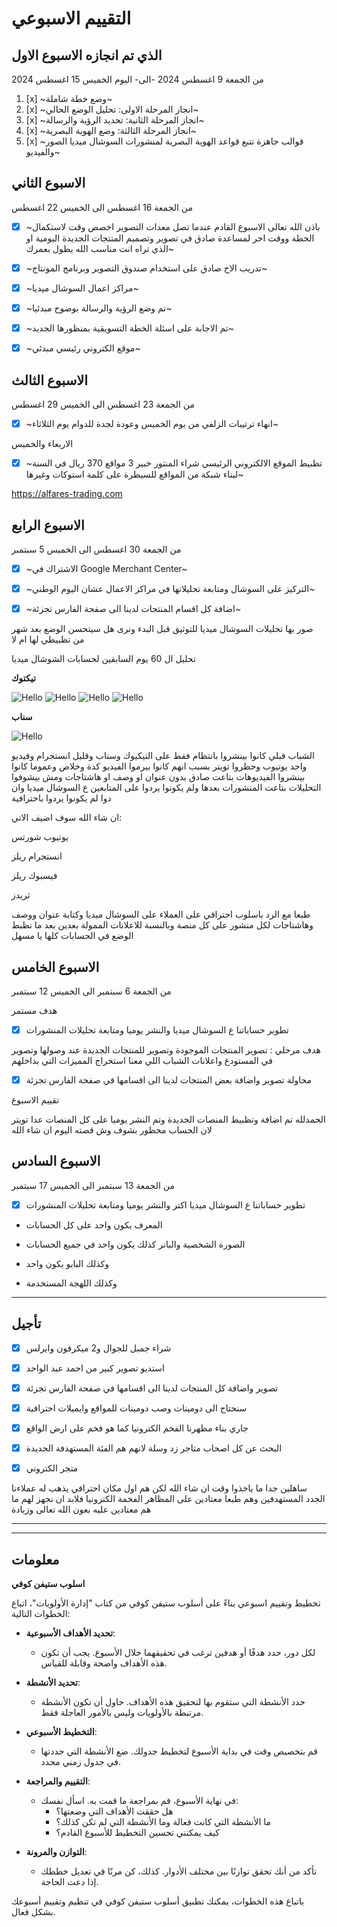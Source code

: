 # التقييم الاسبوعي



## الذي تم انجازه الاسبوع الاول

من الجمعة 9 اغسطس 2024 -الى- اليوم الخميس 15 اغسطس 2024

1. [x] ~وضع خطة شاملة~
2. [x] ~انجاز المرحلة الاولى: تحليل الوضع الحالي~
3. [x] ~انجاز المرحلة الثانية: تحديد الرؤية والرسالة~
4. [x] ~انجاز المرحلة الثالثة: وضع الهوية البصرية~
5. [x] ~قوالب جاهزة تتبع قواعد الهوية البصرية لمنشورات السوشال ميديا الصور والفيديو~


##  الاسبوع الثاني 

من الجمعة 16 اغسطس الى الخميس 22 اغسطس

* [x] ~باذن الله تعالى الاسبوع القادم عندما تصل معدات التصوير اخصص وقت لاستكمال الخطة ووقت اخر لمساعدة صادق في تصوير وتصميم المنتجات الجديدة اليومية او الذي تراه انت مناسب الله يطول بعمرك~

* [x] ~تدريب الاخ صادق على استخدام صندوق التصوير وبرنامج المونتاج~

* [x] ~مراكز اعمال السوشال ميديا~

* [x] ~تم وضع الرؤية والرسالة بوضوح مبدئيا~

* [x] ~تم الاجابة على اسئلة الخطة التسويقية بمنظورها الجديد~

- [x] ~موقع الكتروني رئيسي مبدئي~

## الاسبوع الثالث

من الجمعة 23 اغسطس الى الخميس 29 اغسطس

- [x] ~انهاء ترتيبات الزلفي من يوم الخميس وعودة لجدة للدوام يوم الثلاثاء~

الاربعاء والخميس

- [x] ~تظبيط الموقع الالكتروني الرئيسي شراء المنتور خبير 3 مواقع 370 ريال في السنة لبناء شبكة من المواقع للسيطرة على كلمة استوكات وغيرها~

https://alfares-trading.com


## الاسبوع الرابع

من الجمعة 30 اغسطس الى الخميس 5 سبتمبر

- [x] ~الاشتراك في Google Merchant Center~

- [x] ~التركيز على السوشال ومتابعة تحليلاتها في مراكز الاعمال عشان اليوم الوطني~

- [x] ~اضافة كل اقسام المنتجات لدينا الى صفحة الفارس تجزئة~

صور بها تحليلات السوشال ميديا للتوثيق قبل البدء ونرى هل سيتحسن الوضع بعد شهر من تظبيطي لها ام لا

تحليل ال 60 يوم السابقين لحسابات الشوشال ميديا

**تيكتوك**

<Image src="/social-data-when-start/reach-tiktok.png" alt="Hello" width={500} height={500} /> 
<Image src="/social-data-when-start/followers-tiktok.png" alt="Hello" width={500} height={500} /> 
<Image src="/social-data-when-start/engagement-tiktok.png" alt="Hello" width={500} height={500} /> 
<Image src="/social-data-when-start/conversion-tiktok.png" alt="Hello" width={500} height={500} /> 

**سناب**

<Image src="/social-data-when-start/snap.png" alt="Hello" width={500} height={500} /> 

الشباب قبلي كانوا بينشروا بانتظام فقط على التيكيوك وسناب وقليل انستجرام وفيديو واحد يوتيوب وحظروا تويتر بسبب انهم كانوا بيرموا الفيديو كدة وخلاص وعموما كانوا بينشروا الفيديوهات بتاعت صادق بدون عنوان او وصف او هاشتاجات ومش بيشوفوا التحليلات بتاعت المنشورات بعدها ولم يكونوا يردوا على المتابعين ع السوشال ميديا وان دوا لم يكونوا يردوا باحترافية 

ان شاء الله سوف اضيف الاتي:

يوتيوب شورتس

انستجرام ريلز

فيسبوك ريلز

ثريدز

طبعا مع الرد باسلوب احترافي على العملاء على السوشال ميديا وكتابة عنوان ووصف وهاشتاجات لكل منشور على كل منصة وبالنسبة للاعلانات الممولة بعدين بعد ما نظبط الوضع في الحسابات كلها يا مسهل

## الاسبوع الخامس

من الجمعة 6 سبتمبر الى الخميس 12 سبتمبر

هدف مستمر

- [x] تطوير حساباتنا ع السوشال ميديا والنشر يوميا ومتابعة تحليلات المنشورات

هدف مرحلي : تصوير المنتجات الموجودة وتصوير للمنتجات الجديدة عند وصولها وتصوير في المستودع واعلانات الشباب اللي معنا استخراج المميزات التي بداخلهم

- [x] محاولة تصوير واضافة بعض المنتجات لدينا الى اقسامها في صفحة الفارس تجزئة

تقييم الاسبوع

الحمدلله تم اضافة وتظبيط المنصات الجديدة وتم النشر يوميا على كل المنصات عدا تويتر لان الحساب محظور بشوف وش قصته اليوم ان شاء الله



## الاسبوع السادس

من الجمعة 13 سبتمبر الى الخميس 17 سبتمبر



- [x] تطوير حساباتنا ع السوشال ميديا اكتر والنشر يوميا ومتابعة تحليلات المنشورات

- المعرف يكون واحد على كل الحسابات

- الصورة الشخصية والبانر كذلك يكون واحد في جميع الحسابات

- وكذلك البايو يكون واحد

- وكذلك اللهجة المستخدمة


---

## تأجيل



- [x] شراء جمبل للجوال و2 ميكرفون وايرلس

- [x] استديو تصوير كبير من احمد عبد الواحد

- [x] تصوير واضافة كل المنتجات لدينا الى اقسامها في صفحة الفارس تجزئة

- [x] سنحتاج الى دومينات وصب دومينات للمواقع وايميلات احترافية

* [x] جاري بناء مظهرنا الفخم الكترونيا كما هو فخم على ارض الواقع


* [x] البحث عن كل اصحاب متاجر زد وسلة لانهم هم الفئة المستهدفة الجديدة

- [x] متجر الكتروني

ساهلين جدا ما ياخذوا وقت ان شاء الله لكن هم اول مكان احترافي يذهب له عملاءنا الجدد المستهدفين وهم طبعا معتادين على المظاهر الفخمة الكترونيا فلابد ان نجهز لهم ما هم معتادين عليه بعون الله تعالى وزيادة



---

---

## معلومات

**اسلوب ستيفن كوفي**

تخطيط وتقييم اسبوعي بناءً على أسلوب ستيفن كوفي من كتاب "إدارة الأولويات"، اتباع الخطوات التالية:


* **تحديد الأهداف الأسبوعية**:
   - لكل دور، حدد هدفًا أو هدفين ترغب في تحقيقهما خلال الأسبوع. يجب أن تكون هذه الأهداف واضحة وقابلة للقياس.

* **تحديد الأنشطة**:
   - حدد الأنشطة التي ستقوم بها لتحقيق هذه الأهداف. حاول أن تكون الأنشطة مرتبطة بالأولويات وليس بالأمور العاجلة فقط.

* **التخطيط الأسبوعي**:
   - قم بتخصيص وقت في بداية الأسبوع لتخطيط جدولك. ضع الأنشطة التي حددتها في جدول زمني محدد.

* **التقييم والمراجعة**:
   - في نهاية الأسبوع، قم بمراجعة ما قمت به. اسأل نفسك:
     - هل حققت الأهداف التي وضعتها؟
     - ما الأنشطة التي كانت فعالة وما الأنشطة التي لم تكن كذلك؟
     - كيف يمكنني تحسين التخطيط للأسبوع القادم؟

* **التوازن والمرونة**:
   - تأكد من أنك تحقق توازنًا بين مختلف الأدوار. كذلك، كن مرنًا في تعديل خططك إذا دعت الحاجة.

باتباع هذه الخطوات، يمكنك تطبيق أسلوب ستيفن كوفي في تنظيم وتقييم أسبوعك بشكل فعال.


